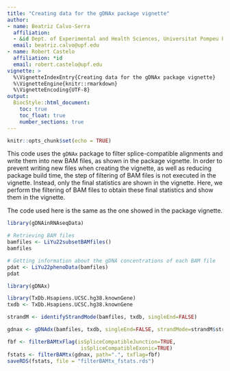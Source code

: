 ```yaml
---
title: "Creating data for the gDNAx package vignette"
author:
- name: Beatriz Calvo-Serra
  affiliation:
  - &id Dept. of Experimental and Health Sciences, Universitat Pompeu Fabra, Barcelona, Spain
  email: beatriz.calvo@upf.edu
- name: Robert Castelo
  affiliation: *id
  email: robert.castelo@upf.edu
vignette: >
  %\VignetteIndexEntry{Creating data for the gDNAx package vignette}
  %\VignetteEngine{knitr::rmarkdown}
  %\VignetteEncoding{UTF-8}
output:
  BiocStyle::html_document:
    toc: true
    toc_float: true
    number_sections: true
---
```


```r
knitr::opts_chunk$set(echo = TRUE)
```


This code uses the `gDNAx` package to filter splice-compatible alignments
and write them into new BAM files, as shown in the package vignette. In order
to prevent writing new files when creating the vignette, as well as reducing
package build time, the step of filtering of BAM files is not executed in the
vignette. Instead, only the final statistics are shown in the vignette.
Here, we perform the filtering of BAM files to obtain these final statistics
and show them in the vignette.

The code used here is the same as the one showed in the package vignette.

```r
library(gDNAinRNAseqData)

# Retrieving BAM files
bamfiles <- LiYu22subsetBAMfiles()
bamfiles

# Getting information about the gDNA concentrations of each BAM file
pdat <- LiYu22phenoData(bamfiles)
pdat

library(gDNAx)

library(TxDb.Hsapiens.UCSC.hg38.knownGene)
txdb <- TxDb.Hsapiens.UCSC.hg38.knownGene

strandM <- identifyStrandMode(bamfiles, txdb, singleEnd=FALSE)

gdnax <- gDNAdx(bamfiles, txdb, singleEnd=FALSE, strandMode=strandM$strandMode)

fbf <- filterBAMtxFlag(isSpliceCompatibleJunction=TRUE,
                        isSpliceCompatibleExonic=TRUE)
fstats <- filterBAMtx(gdnax, path=".", txflag=fbf)
saveRDS(fstats, file = "filterBAMtx_fstats.rds")

```


